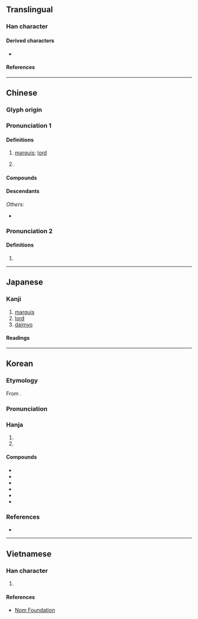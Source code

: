 {{also|候|矦}}
{{character info}}
==Translingual==
{{stroke order|strokes=9}}

===Han character===
{{Han char|rn=9|rad=人|as=07|sn=9|four=27234|canj=ONMK|ids=⿰亻⿱⿱𠃍一矢,⿰亻⿱⿱乛一矢}}

====Derived characters====
* {{l|mul|[[喉]], [[猴]], [[堠]], [[帿]], [[瘊]], [[睺]], [[篌]], [[糇]], [[緱]]/[[缑]], [[葔]], [[鍭]]/[[𬭤]], [[餱]]/[[𫗯]], [[鄇]], [[㢿]], [[㬋]], [[㮢]], [[䂉]], [[䗔]], [[䙈]], [[䞀]]/[[𬥽]], [[䫛]], [[翭]], [[鯸]], [[䳧]]/[[𪃶]]/[[𫛺]], [[𠋫]], [[𡗁]], [[𡟑]], [[𡹵]], [[𪹍]], [[𢜵]], [[𢰡]], [[𣣠]], [[𤧝]], [[𤬈]], [[𥀃]], [[𦑤]], [[𦞈]], [[𧇹]], [[𧩨]], [[𧯁]], [[𨂸]], [[𩃺]], [[𩋴]], [[𩘋]], [[𩩵]], [[𪈱]], [[𪑻]]}}

====References====
{{Han ref|kx=0103.070|dkj=00633|dj=0218.200|hdz=10167.010|uh=4FAF}}

----

==Chinese==
{{zh-forms|alt=矦:ancient form,𥎦:ancient form,𬾗:historical variant,𬾃:historical variant}}
{{zh-wp|zh:侯姓|en:Hou (surname)}}

===Glyph origin===
{{Han etym}}
{{liushu|p}}

===Pronunciation 1===
{{zh-pron
|m=hóu
|m-s=hou2
|c=hau4
|c-t=
|g=heu2
|h=pfs=hèu;gd=hêu2
|j=hou1
|mb=ě
|md=hèu
|mn=qz,jj:hiô/tw,xm,zz:hô͘/qz,xm,zz:kâu/jj,tw:hâu
|mn_note=hiô/hô͘ - literary; kâu - vernacular; hâu - vernacular (incl. surname)
|mn-t=hao7/hou5/gao5
|mn-t_note=hou5/gao5 - surname
|w=3hhu
|x=hou2
|mc=y
|oc=y
|cat=n,pn
}}

====Definitions====
{{zh-hanzi}}

# [[marquis]]; [[lord]]
# {{surname|zh}}
#: {{zh-x|^侯 ^孝-賢|{{w|Hou Hsiao-hsien|'''Hou''' Hsiao-hsien}} (Taiwanese film director)}}

====Compounds====
{{zh-der|侯爵|諸侯|王侯|侯白|列侯|侯門|宜侯夨簋|侯生|徹侯|三侯之章|五侯鯖|封侯賜爵|侯服|彭侯|侯伯|侯門如海|侯王|侯萬戶|射侯|封侯拜相|封侯|富比王侯|侯馬盟書|即墨侯|封侯萬里|侯甸|夏侯|君侯|名號侯|博望侯|侯服玉食|侯景之亂|摩侯羅|拜相封侯|萬里侯|留侯論|拜將封侯|漢壽亭侯|萬里封侯|萬戶侯|百里侯|故侯瓜|淮陰侯|留侯|王侯將相|敝屣王侯|故侯|蔡侯紙|隨侯之珠|隋侯明月|覓封侯|褒成侯|鄉侯|談笑封侯|蕃侯|雍齒封侯|隋侯之珠|陽侯|粉侯|關內侯|郡侯|縣侯|魏文侯|邑侯|陽侯之患|侯營|侯栗}}

====Descendants====
{{CJKV||こう|jt=marquess|후|kt=marquess|hầu|vt=marquess}}
''Others:''
* {{desc|bor=y|mnc|ᡥᡝᠣ}}

===Pronunciation 2===
{{zh-pron
|m=hòu
|dial=n
|cat=pn
}}

====Definitions====
{{zh-hanzi}}

# {{zh-only|閩侯}}

----

==Japanese==

===Kanji===
{{ja-kanji|grade=c|rs=人07}}

# [[marquis]]
# [[lord]]
# [[daimyo]]

====Readings====
{{ja-readings
|goon=ぐ
|kanon=こう
|kun=まと-, きみ-
}}

----

==Korean==

===Etymology===
From {{der|ko|ltc|-}} {{ltc-l|侯}}.

{{collapse|
* {{hanja-dongguk|ᅘᅮᇢ|hhwuw}}
* {{hanja-hunmong|후|hwu|人類#중01B|alt=⿰[[亻]][[𫶬]]}}
|Historical readings
|bg=#FFFFFF}}

===Pronunciation===
{{ko-hanja-pron|후}}

===Hanja===
{{ko-hanja-search}}
{{ko-hanja|제후|후}}

# {{hanja form of|후|[[marquis]]; [[lord]]}}
# {{hanja form of|후|target in archery}}

====Compounds====
{{der-top3|Compounds}}
* {{ko-l|제후|諸侯}}
* {{ko-l|공후|公侯}}
* {{ko-l|후작|侯爵}}
* {{ko-l|왕후|王侯}}
* {{ko-l|봉후|封侯}}
* {{ko-l|제후국|諸侯國}}
{{der-bottom}}

===References===
* {{R:hanjadoc|313}}

----

==Vietnamese==

===Han character===
{{vi-readings|reading=[[hậu]], [[hầu]]|rs=人07}}

# {{rfdef|vi|sort=人07}}

====References====
* [http://nomfoundation.org/common/nom_details.php?codepoint=4faf Nom Foundation]